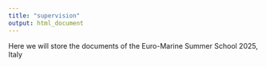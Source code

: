 ```yaml
---
title: "supervision"
output: html_document
---
```


Here we will store the documents of the Euro-Marine Summer School 2025, Italy